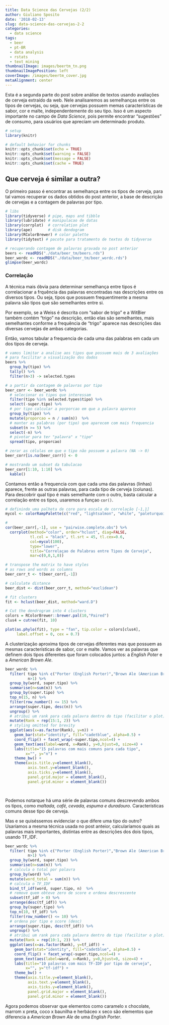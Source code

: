 ```yaml
---
title: Data Science das Cervejas (2/2)
author: Giuliano Sposito
date: '2018-02-13'
slug: data-science-das-cervejas-2-2
categories:
  - data science
tags:
  - beer
  - pt-BR
  - data analysis
  - rstats
  - text mining
thumbnailImage: images/beertm_tn.png
thumbnailImagePosition: left
coverImage: /images/beertm_cover.jpg
metaAlignment: center
---
```


Esta é a segunda parte do post sobre análise de textos usando avaliações de cerveja extraído da web. Nele analisaremos as semelhanças entre os tipos de cervejas, ou seja, que cervejas possuem memas características de sabor, cor e malte, independentemente do seu tipo. Isso é um aspecto importante no campo de _Data Science_, pois permite encontrar "sugestões" de consumo, para usuários que apreciam um determinado produto.

<!--more-->


```r
# setup
library(knitr)

# default behavior for chunks
knitr::opts_chunk$set(echo = TRUE)
knitr::opts_chunk$set(warning = FALSE)
knitr::opts_chunk$set(message = FALSE)
knitr::opts_chunk$set(cache = TRUE)
```

## Que cerveja é similar a outra?

O primeiro passo é encontrar as semelhança entre os tipos de cerveja, para tal vamos recuperar os dados obtidos do post anterior, a base de descrição de cervejas e a contagem de palavras por tipo.

```r

# libs
library(tidyverse) # pipe, maps and tibble
library(lubridate) # manipulacao de datas
library(corrplot)  # correlation plot
library(ape)       # disk dendogram
library(RColorBrewer) # color palette
library(tidytext) # pacote para tratamento de textos do tidyverse 

# recuperando contagem de palavras gravada no post anterior
beers <- readRDS("./data/beer_tm/beers.rds")
beer_wordc <- readRDS("./data/beer_tm/beer_wordc.rds")
glimpse(beer_wordc)
```

### Correlação

A técnica mais óbvia para determinar semelhança entre tipos é correlacionar a frquência das palavras encontradas nas descrições entre os diversos tipos. Ou seja, tipos que possuem frequentimente a mesma palavra são tipos que são semelhantes entre si.

Por exemplo, se a Weiss é descrita com "sabor de trigo" e a WitBier também contém "trigo" na descrição, então elas são semelhantes, mais semelhantes conforme a frequência de "trigo" aparece nas descrições das diversas cervejas de ambas categorias.

Então, vamos tabular a frequencia de cada uma das palabras em cada um dos tipos de cerveja.

```r

# vamos limitar a analise aos tipos que possuem mais de 3 avaliações
# para facilitar a visualização dos dados 
beers %>% 
  group_by(tipo) %>% 
  tally() %>% 
  filter(n>3) -> selected.types

# a partir da contagem de palavras por tipo
beer_corr <- beer_wordc %>%
  # selecionar os tipos que interessam
  filter(tipo %in% selected.types$tipo) %>%
  select(-super.tipo) %>%
  # por tipo calcular a porporcao em que a palavra aparece
  group_by(tipo) %>%
  mutate(proporcao = n / sum(n))  %>%
  # manter as palabras (por tipo) que aparecem com mais frequencia
  subset(n >= 5) %>%
  select(-n) %>%
  # pivotar para ter "palavra" x "tipo"
  spread(tipo, proporcao)

# zerar as células em que o tipo não possuem a palavra (NA -> 0)
beer_corr[is.na(beer_corr)] <- 0 

# mostrando um subset da tabulacao
beer_corr[1:10, 1:10] %>%
  kable()
```


Contamos então a frequencia com que cada uma das palavras (linhas) aparece, frente as outras palavras, para cada tipo de cerveja (colunas). Para descobrir qual tipo é mais semelhante com o outro, basta calcular a correlação entre os tipos, usaremos a funçao `cor()`.

```r

# definindo uma palheta de core para escala de correlação [-1,1]
mycol <- colorRampPalette(c("red", "lightsalmon", "white", "paleturquoise", "blue"))

# 
cor(beer_corr[,-1], use = "pairwise.complete.obs") %>%  
  corrplot(method="color", order="hclust", diag=FALSE, 
           tl.col = "black", tl.srt = 45, tl.cex=0.6,
           col=mycol(100), 
           type="lower",
           title="Correlaçao de Palabras entre Tipos de Cerveja",
           mar=c(0,0,1,0))


```

```r
# transpose the matrix to have styles
# as rows and words as columns
beer_corr_t <- t(beer_corr[,-1])

# calculate distance
beer_dist <- dist(beer_corr_t, method="euclidean")

# fit clusters
fit <- hclust(beer_dist, method="ward.D")

# Cut the dendrogram into 4 clusters
colors = RColorBrewer::brewer.pal(10,"Paired")
clus4 = cutree(fit, 10)

plot(as.phylo(fit), type = "fan", tip.color = colors[clus4],
     label.offset = 0, cex = 0.7)
```

A clusterização aproxima tipos de cervejas diferentes mas que possuem as mesmas características de sabor, cor e malte. Vamos ver as palavras que definem dois tipos diferentes que foram colocados juntos: a _English Poter_ e a _American Brown Ale_.

```r

beer_wordc %>%
  filter( tipo %in% c("Porter (English Porter)","Brown Ale (American Brown Ale)"),
          n>1) %>%
  group_by(word, super.tipo) %>%
  summarise(n=sum(n)) %>%
  group_by(super.tipo) %>%
  top_n(15, n) %>%
  filter(row_number() <= 15) %>%
  arrange(super.tipo, desc(n)) %>%
  ungroup() %>%
  # atribui um rank para cada palavra dentro do tipo (facilitar o plot) 
  mutate(Rank = rep(15:1, 2)) %>%
  # styling omitted for brevity
  ggplot(aes(x=as.factor(Rank), y=n)) +  
    geom_bar(stat="identity", fill="cadetblue", alpha=0.5) + 
    coord_flip() + facet_wrap(~super.tipo,ncol=4) + 
    geom_text(aes(label=word, x=Rank), y=0,hjust=0, size=4) +
    labs(title="15 palavras com mais comuns para cada tipo", 
         x="", y="n") +
    theme_bw() + 
    theme(axis.title.y=element_blank(),
          axis.text.y=element_blank(),
          axis.ticks.y=element_blank(),
          panel.grid.major = element_blank(),
          panel.grid.minor = element_blank())




```
 
 Podemos notarque há uma série de palavras comuns descrevendo ambos os tipos, como _maltada, café, cevada, espuma e duradouro_. Características comuns desse tipo de cerveja.
 
 Mas e se quiséssemos evidenciar o que difere uma tipo do outro? Usaríamos a mesma técnica usada no post anteior, calcularíamos quais as palavras mais importantes, distintas entre as descrições dos dois tipos, usando TF_IDF.


```r

beer_wordc %>%
  filter( tipo %in% c("Porter (English Porter)","Brown Ale (American Brown Ale)"),
          n>1) %>%
  group_by(word, super.tipo) %>%
  summarise(n=sum(n)) %>%
  # calcula o total por palavra
  group_by(word) %>%
  mutate(word_total = sum(n)) %>%
  # calcula o TF_IDF
  bind_tf_idf(word, super.tipo, n)  %>%
  # remove quem obteve zero de score e ordena descrescente
  subset(tf_idf > 0) %>%
  arrange(desc(tf_idf)) %>%
  group_by(super.tipo) %>%
  top_n(10, tf_idf) %>% 
  filter(row_number() <= 10) %>% 
  # ordena por tipo e score (desc)
  arrange(super.tipo, desc(tf_idf)) %>%
  ungroup() %>%
  # atribui um rank para cada palavra dentro do tipo (facilitar o plot) 
  mutate(Rank = rep(10:1, 2)) %>%
  ggplot(aes(x=as.factor(Rank), y=tf_idf)) +  
    geom_bar(stat="identity", fill="cadetblue", alpha=0.5) + 
    coord_flip() + facet_wrap(~super.tipo,ncol=4) + 
    geom_text(aes(label=word, x=Rank), y=0,hjust=0, size=4) +
    labs(title="10 palavras com mais TF-IDF por tipo de cerveja", 
         x="", y="tf-idf") +
    theme_bw() + 
    theme(axis.title.y=element_blank(),
          axis.text.y=element_blank(),
          axis.ticks.y=element_blank(),
          panel.grid.major = element_blank(),
          panel.grid.minor = element_blank())

```

Agora podemos observar que elementos como caramelo x chocolate, marrom x preta, coco x baunilha e herbáceo x seco são elementos que diferencia a _American Brown Ale_ de uma _English Porter_.


